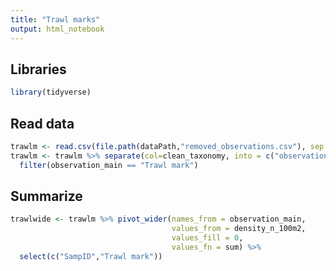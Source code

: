 ```yaml
---
title: "Trawl marks"
output: html_notebook
---
```

## Libraries
```r
library(tidyverse)
```

## Read data
```r
trawlm <- read.csv(file.path(dataPath,"removed_observations.csv"), sep ="|")
trawlm <- trawlm %>% separate(col=clean_taxonomy, into = c("observation_main", "observation_modifier"), sep =";") %>%
  filter(observation_main == "Trawl mark")
```

## Summarize
```r
trawlwide <- trawlm %>% pivot_wider(names_from = observation_main,
                                    values_from = density_n_100m2,
                                    values_fill = 0,
                                    values_fn = sum) %>%
  select(c("SampID","Trawl mark"))

```
